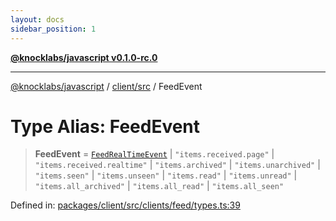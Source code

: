 ```yaml
---
layout: docs
sidebar_position: 1
---
```


[**@knocklabs/javascript v0.1.0-rc.0**](../../../index.mdx)

***

[@knocklabs/javascript](../../../modules.mdx) / [client/src](../index.mdx) / FeedEvent

# Type Alias: FeedEvent

> **FeedEvent** = [`FeedRealTimeEvent`](FeedRealTimeEvent.mdx) \| `"items.received.page"` \| `"items.received.realtime"` \| `"items.archived"` \| `"items.unarchived"` \| `"items.seen"` \| `"items.unseen"` \| `"items.read"` \| `"items.unread"` \| `"items.all_archived"` \| `"items.all_read"` \| `"items.all_seen"`

Defined in: [packages/client/src/clients/feed/types.ts:39](https://github.com/knocklabs/javascript/blob/main/packages/client/src/clients/feed/types.ts#L39)
